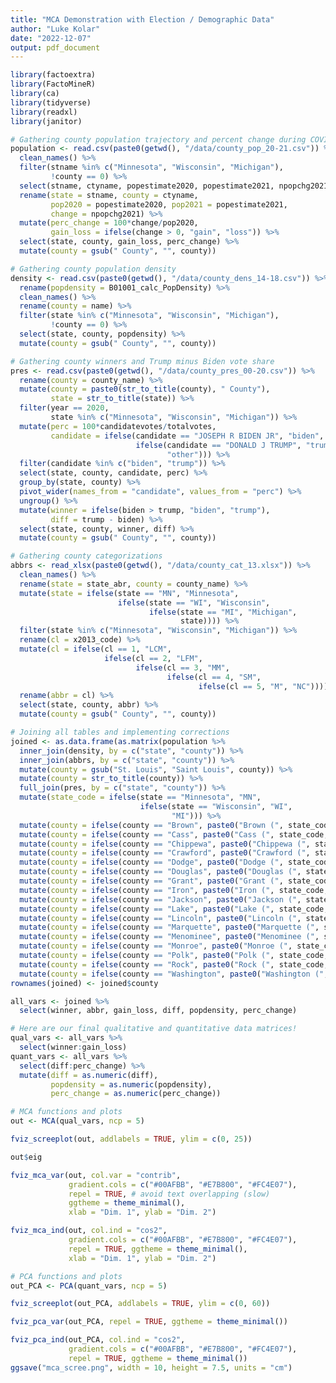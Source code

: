 ```yaml
---
title: "MCA Demonstration with Election / Demographic Data"
author: "Luke Kolar"
date: "2022-12-07"
output: pdf_document
---
```


```r
library(factoextra)
library(FactoMineR)
library(ca)
library(tidyverse)
library(readxl)
library(janitor)
```

```r
# Gathering county population trajectory and percent change during COVID
population <- read.csv(paste0(getwd(), "/data/county_pop_20-21.csv")) %>% 
  clean_names() %>% 
  filter(stname %in% c("Minnesota", "Wisconsin", "Michigan"),
         !county == 0) %>% 
  select(stname, ctyname, popestimate2020, popestimate2021, npopchg2021) %>% 
  rename(state = stname, county = ctyname, 
         pop2020 = popestimate2020, pop2021 = popestimate2021,
         change = npopchg2021) %>% 
  mutate(perc_change = 100*change/pop2020, 
         gain_loss = ifelse(change > 0, "gain", "loss")) %>% 
  select(state, county, gain_loss, perc_change) %>% 
  mutate(county = gsub(" County", "", county))
```

```r
# Gathering county population density
density <- read.csv(paste0(getwd(), "/data/county_dens_14-18.csv")) %>% 
  rename(popdensity = B01001_calc_PopDensity) %>% 
  clean_names() %>% 
  rename(county = name) %>% 
  filter(state %in% c("Minnesota", "Wisconsin", "Michigan"),
         !county == 0) %>% 
  select(state, county, popdensity) %>% 
  mutate(county = gsub(" County", "", county))
```

```r
# Gathering county winners and Trump minus Biden vote share
pres <- read.csv(paste0(getwd(), "/data/county_pres_00-20.csv")) %>% 
  rename(county = county_name) %>% 
  mutate(county = paste0(str_to_title(county), " County"),
         state = str_to_title(state)) %>% 
  filter(year == 2020, 
         state %in% c("Minnesota", "Wisconsin", "Michigan")) %>% 
  mutate(perc = 100*candidatevotes/totalvotes,
         candidate = ifelse(candidate == "JOSEPH R BIDEN JR", "biden",
                            ifelse(candidate == "DONALD J TRUMP", "trump",
                                   "other"))) %>% 
  filter(candidate %in% c("biden", "trump")) %>% 
  select(state, county, candidate, perc) %>% 
  group_by(state, county) %>% 
  pivot_wider(names_from = "candidate", values_from = "perc") %>% 
  ungroup() %>% 
  mutate(winner = ifelse(biden > trump, "biden", "trump"),
         diff = trump - biden) %>% 
  select(state, county, winner, diff) %>% 
  mutate(county = gsub(" County", "", county))
```

```r
# Gathering county categorizations
abbrs <- read_xlsx(paste0(getwd(), "/data/county_cat_13.xlsx")) %>% 
  clean_names() %>% 
  rename(state = state_abr, county = county_name) %>% 
  mutate(state = ifelse(state == "MN", "Minnesota",
                        ifelse(state == "WI", "Wisconsin",
                               ifelse(state == "MI", "Michigan", 
                                      state)))) %>% 
  filter(state %in% c("Minnesota", "Wisconsin", "Michigan")) %>% 
  rename(cl = x2013_code) %>% 
  mutate(cl = ifelse(cl == 1, "LCM",
                     ifelse(cl == 2, "LFM",
                            ifelse(cl == 3, "MM",
                                   ifelse(cl == 4, "SM", 
                                          ifelse(cl == 5, "M", "NC")))))) %>% 
  rename(abbr = cl) %>% 
  select(state, county, abbr) %>% 
  mutate(county = gsub(" County", "", county))
```


```r
# Joining all tables and implementing corrections
joined <- as.data.frame(as.matrix(population %>% 
  inner_join(density, by = c("state", "county")) %>% 
  inner_join(abbrs, by = c("state", "county")) %>% 
  mutate(county = gsub("St. Louis", "Saint Louis", county)) %>% 
  mutate(county = str_to_title(county)) %>% 
  full_join(pres, by = c("state", "county")) %>%
  mutate(state_code = ifelse(state == "Minnesota", "MN",
                             ifelse(state == "Wisconsin", "WI",
                                    "MI"))) %>% 
  mutate(county = ifelse(county == "Brown", paste0("Brown (", state_code, ")"), county)) %>% 
  mutate(county = ifelse(county == "Cass", paste0("Cass (", state_code, ")"), county)) %>% 
  mutate(county = ifelse(county == "Chippewa", paste0("Chippewa (", state_code, ")"), county)) %>% 
  mutate(county = ifelse(county == "Crawford", paste0("Crawford (", state_code, ")"), county)) %>% 
  mutate(county = ifelse(county == "Dodge", paste0("Dodge (", state_code, ")"), county)) %>% 
  mutate(county = ifelse(county == "Douglas", paste0("Douglas (", state_code, ")"), county)) %>% 
  mutate(county = ifelse(county == "Grant", paste0("Grant (", state_code, ")"), county)) %>% 
  mutate(county = ifelse(county == "Iron", paste0("Iron (", state_code, ")"), county)) %>% 
  mutate(county = ifelse(county == "Jackson", paste0("Jackson (", state_code, ")"), county)) %>% 
  mutate(county = ifelse(county == "Lake", paste0("Lake (", state_code, ")"), county)) %>% 
  mutate(county = ifelse(county == "Lincoln", paste0("Lincoln (", state_code, ")"), county)) %>% 
  mutate(county = ifelse(county == "Marquette", paste0("Marquette (", state_code, ")"), county)) %>% 
  mutate(county = ifelse(county == "Menominee", paste0("Menominee (", state_code, ")"), county)) %>% 
  mutate(county = ifelse(county == "Monroe", paste0("Monroe (", state_code, ")"), county)) %>% 
  mutate(county = ifelse(county == "Polk", paste0("Polk (", state_code, ")"), county)) %>% 
  mutate(county = ifelse(county == "Rock", paste0("Rock (", state_code, ")"), county)) %>% 
  mutate(county = ifelse(county == "Washington", paste0("Washington (", state_code, ")"), county))))
rownames(joined) <- joined$county

all_vars <- joined %>% 
  select(winner, abbr, gain_loss, diff, popdensity, perc_change)
```

```r
# Here are our final qualitative and quantitative data matrices!
qual_vars <- all_vars %>% 
  select(winner:gain_loss)
quant_vars <- all_vars %>% 
  select(diff:perc_change) %>% 
  mutate(diff = as.numeric(diff),
         popdensity = as.numeric(popdensity),
         perc_change = as.numeric(perc_change))
```

```r
# MCA functions and plots
out <- MCA(qual_vars, ncp = 5)

fviz_screeplot(out, addlabels = TRUE, ylim = c(0, 25))

out$eig

fviz_mca_var(out, col.var = "contrib",
             gradient.cols = c("#00AFBB", "#E7B800", "#FC4E07"), 
             repel = TRUE, # avoid text overlapping (slow)
             ggtheme = theme_minimal(), 
             xlab = "Dim. 1", ylab = "Dim. 2")

fviz_mca_ind(out, col.ind = "cos2", 
             gradient.cols = c("#00AFBB", "#E7B800", "#FC4E07"),
             repel = TRUE, ggtheme = theme_minimal(), 
             xlab = "Dim. 1", ylab = "Dim. 2")
```

```r
# PCA functions and plots
out_PCA <- PCA(quant_vars, ncp = 5)

fviz_screeplot(out_PCA, addlabels = TRUE, ylim = c(0, 60))

fviz_pca_var(out_PCA, repel = TRUE, ggtheme = theme_minimal())

fviz_pca_ind(out_PCA, col.ind = "cos2", 
             gradient.cols = c("#00AFBB", "#E7B800", "#FC4E07"),
             repel = TRUE, ggtheme = theme_minimal())
ggsave("mca_scree.png", width = 10, height = 7.5, units = "cm")
```

